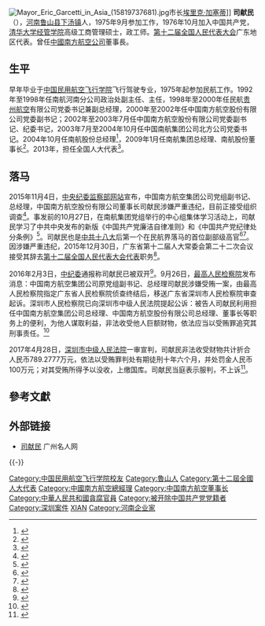 [[File:Mayor_Eric_Garcetti_in_Asia_(15819737681).jpg|thumb]]市长[[埃里克·加塞蒂|埃里克·加塞蒂]]]]
'''司献民'''（{{bd|1957年|11月|}}），[[河南省|河南]][[鲁山县|鲁山县]][[下汤镇|下汤镇]]人，1975年9月参加工作，1976年10月加入中国共产党，[[清华大学经济管理学院|清华大学经管学院]]高级工商管理硕士，政工师。[[第十二届全国人民代表大会|第十二届全国人民代表大会]]广东地区代表。曾任[[中国南方航空|中國南方航空公司]]董事長。

==生平==
早年毕业于[[中国民用航空飞行学院|中国民用航空飞行学院]]飞行驾驶专业，1975年起参加民航工作。1992年至1998年任南航河南分公司政治处副主任、主任，1998年至2000年任民航[[贵州航空|贵州航空]]有限公司党委书记兼副总经理，2000年至2002年任中国南方航空股份有限公司党委副书记；2002年至2003年7月任中国南方航空股份有限公司党委副书记、纪委书记，2003年7月至2004年10月任中国南航集团公司北方公司党委书记。2004年10月任南航股份总经理<ref>{{cite news|url=http://news.carnoc.com/list/44/44572.html|title=中国南方航空股份有限公司董事会议决议公告|publisher=上海证券报|date=2004-10-29|accessdate=2020-10-31|archive-date=2020-11-04|archive-url=https://web.archive.org/web/20201104000546/http://news.carnoc.com/list/44/44572.html|dead-url=no}}</ref>，2009年1月任南航集团总经理、南航股份董事长<ref>{{cite web|title=南航股份总经理司献民将掌舵南航集团|url=http://finance.sina.com.cn/chanjing/b/20090112/02185746231.shtml|accessdate=2009-01-12|publisher=新浪网|archive-date=2019-08-01|archive-url=https://web.archive.org/web/20190801203012/http://finance.sina.com.cn/chanjing/b/20090112/02185746231.shtml|dead-url=no}}</ref>。2013年，担任全国人大代表<ref>{{cite news|title=全国人大代表信息-司献民|url=http://210.82.31.1:8084/delegate/viewDelegate.action?dbid=121783|accessdate=2013-04-05|newspaper=全国人大网|deadurl=yes|archiveurl=https://web.archive.org/web/20140313072145/http://www.npc.gov.cn/delegate/viewDelegate.action?dbid=121783|archivedate=2014-03-13}}</ref>。

==落马==
2015年11月4日，[[中央纪委国家监委网站|中央纪委监察部网站]]宣布，中国南方航空集团公司党组副书记、总经理，中国南方航空股份有限公司董事长司献民涉嫌严重违纪，目前正接受组织调查<ref>{{cite web|title=中国南方航空集团公司党组副书记、总经理，中国南方航空股份有限公司董事长司献民接受组织调查|url=http://www.ccdi.gov.cn/xwtt/201511/t20151104_64556.html|accessdate=2015-11-04|publisher=中央纪委监察部网站|archive-date=2015-11-07|archive-url=https://web.archive.org/web/20151107015727/http://www.ccdi.gov.cn/xwtt/201511/t20151104_64556.html|dead-url=no}}</ref>。事发前的10月27日，在南航集团党组举行的中心组集体学习活动上，司献民学习了中共中央发布的新版《中国共产党廉洁自律准则》和《中国共产党纪律处分条例》<ref>{{cite web|publisher=澎湃新闻|accessdate=2015-11-04|title=南航集团总经理被查 8天前还在学习廉洁自律准则|url=http://news.163.com/15/1104/21/B7JVI7860001124J.html|archiveurl=https://web.archive.org/web/20151108060815/http://news.163.com/15/1104/21/B7JVI7860001124J.html|archivedate=2015-11-08|dead-url=yes}}</ref>。司献民也是[[中国共产党第十八次全国代表大会|中共十八大]]后第一个在民航界落马的首位副部级高官<ref>{{cite web|title=南航集团总经理司献民落马 反腐打落首位民航老总|url=http://finance.jrj.com.cn/2015/11/05080520028582.shtml|accessdate=2015-11-05|publisher=中国新闻网|archive-date=2016-03-04|archive-url=https://web.archive.org/web/20160304211433/http://finance.jrj.com.cn/2015/11/05080520028582.shtml|dead-url=no}}</ref><ref>{{cite news|author1=Shijia, Jiang|title=China Southern Airlines graft probe nets top boss Si Xianmin after rout of senior roles|url=http://www.scmp.com/business/china-business/article/1875683/china-southern-airlines-top-boss-graft-probe|work=scmp.com|date=2015-11-04|accessdate=2015-11-05|archive-date=2015-11-05|archive-url=https://web.archive.org/web/20151105073523/http://www.scmp.com/business/china-business/article/1875683/china-southern-airlines-top-boss-graft-probe|dead-url=no}}</ref>。因涉嫌严重违纪，2015年12月30日，广东省第十二届人大常委会第二十二次会议接受其辞去[[第十二届全国人民代表大会代表名单|第十二届全国人民代表大会代表]]职务<ref>{{cite news|title=第十二届全国人民代表大会常务委员会代表资格审查委员会关于个别代表的代表资格的报告（2016年2月26日第十二届全国人民代表大会常务委员会第十九次会议通过）|url=http://www.npc.gov.cn/wxzl/gongbao/2016-06/03/content_1993633.htm|accessdate=2016-07-25|publisher=中国人大网|archive-date=2016-08-28|archive-url=https://web.archive.org/web/20160828185757/http://www.npc.gov.cn/wxzl/gongbao/2016-06/03/content_1993633.htm|dead-url=no}}</ref>。

2016年2月3日，[[中国共产党中央纪律检查委员会|中纪委]]通报称司献民已被双开<ref>{{cite web|title=中国南方航空集团公司原党组副书记、总经理司献民严重违纪被开除党籍和公职|url=http://www.ccdi.gov.cn/xwtt/201602/t20160203_73949.html|accessdate=2016年2月3日|publisher=中央纪委监察部网站|archive-date=2016年2月12日|archive-url=https://web.archive.org/web/20160212124829/http://www.ccdi.gov.cn/xwtt/201602/t20160203_73949.html|dead-url=no}}</ref>。9月26日，[[中华人民共和国最高人民检察院|最高人民检察院]]发布消息：中国南方航空集团公司原党组副书记、总经理司献民涉嫌受贿一案，由最高人民检察院指定广东省人民检察院侦查终结后，移送广东省深圳市人民检察院审查起诉。深圳市人民检察院已向深圳市中级人民法院提起公诉：被告人司献民利用担任中国南方航空集团公司总经理、中国南方航空股份有限公司总经理、董事长等职务上的便利，为他人谋取利益，非法收受他人巨额财物，依法应当以受贿罪追究其刑事责任。<ref>{{Cite news|url=http://www.spp.gov.cn/qwfb/201609/t20160926_167981.shtml|title=检察机关依法对乐大克、王天普、司献民、王帅廷四案提起公诉|date=2016-09-26|publisher=中华人民共和国最高人民检察院|accessdate=2016-09-26|archive-date=2016-09-27|archive-url=https://web.archive.org/web/20160927174751/http://www.spp.gov.cn/qwfb/201609/t20160926_167981.shtml|dead-url=no}}</ref>

2017年4月28日，[[深圳市中级人民法院|深圳市中级人民法院]]一审宣判，司献民非法收受财物共计折合人民币789.2777万元，依法以受贿罪判处有期徒刑十年六个月，并处罚金人民币100万元；对其受贿所得予以没收，上缴国库。司献民当庭表示服判，不上诉<ref>{{Cite news|url=http://news.qq.com/a/20170428/040641.htm|title=中国南方航空集团公司原总经理司献民一审获刑10年半|date=2017-04-28|publisher=腾讯网|accessdate=2017-04-28|archive-date=2017-09-23|archive-url=https://web.archive.org/web/20170923144824/http://news.qq.com/a/20170428/040641.htm|dead-url=no}}</ref>。

==參考文獻==
{{reflist|3}}
==外部链接==
* [http://www.020vips.com/mingrentang/769.html 司献民]{{Wayback|url=http://www.020vips.com/mingrentang/769.html |date=20150207095453 }} 广州名人网

{{-}}
{{start box}}
{{s-bus}}
{{s-before|[[刘绍勇|刘绍勇]]}}
{{s-title|[[中国南方航空|中国南方航空集团公司]]总经理|2009年1月-2015年11月}}
{{s-after|[[王昌顺|王昌顺]]}}
{{end box}}

{{中共十八大到十九大期间的反腐败工作}}
{{DEFAULTSORT:S}}
[[Category:中国民用航空飞行学院校友|Category:中国民用航空飞行学院校友]]
[[Category:魯山人|Category:魯山人]]
[[Category:第十二屆全國人大代表|Category:第十二屆全國人大代表]]
[[Category:中國南方航空總經理|Category:中國南方航空總經理]]
[[Category:中国南方航空董事长|Category:中国南方航空董事长]]
[[Category:中華人民共和國貪腐官員|Category:中華人民共和國貪腐官員]]
[[Category:被开除中国共产党党籍者|Category:被开除中国共产党党籍者]]
[[Category:深圳案件|Category:深圳案件]]
[[Category:司姓|XIAN]]
[[Category:河南企业家|Category:河南企业家]]